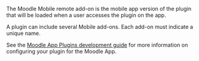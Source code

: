<!-- markdownlint-disable first-line-heading -->
The Moodle Mobile remote add-on is the mobile app version of the plugin that will be loaded when a user accesses the plugin on the app.

A plugin can include several Mobile add-ons. Each add-on must indicate a unique name.

See the [Moodle App Plugins development guide](../../moodleapp/development/plugins-development-guide) for more information on configuring your plugin for the Moodle App.
